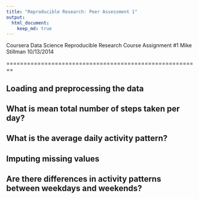 ```yaml
---
title: "Reproducible Research: Peer Assessment 1"
output: 
  html_document:
    keep_md: true
---
```

Coursera
Data Science
Reproducible Research
Course Assignment #1
Mike Stillman
10/13/2014

========================================================

## Loading and preprocessing the data



## What is mean total number of steps taken per day?



## What is the average daily activity pattern?



## Imputing missing values



## Are there differences in activity patterns between weekdays and weekends?
